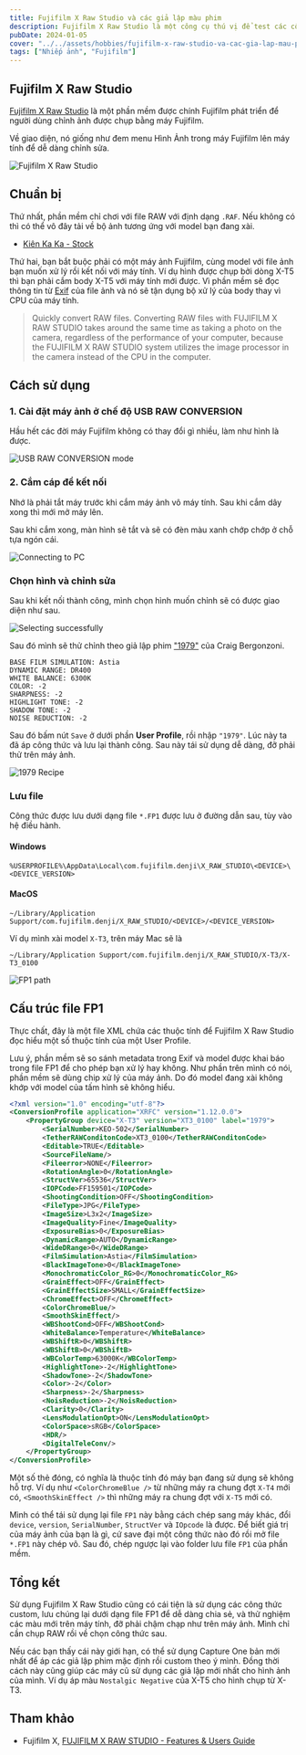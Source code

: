 ```yaml
---
title: Fujifilm X Raw Studio và các giả lập màu phim
description: Fujifilm X Raw Studio là một công cụ thú vị để test các công thức màu một cách nhanh chóng.
pubDate: 2024-01-05
cover: "../../assets/hobbies/fujifilm-x-raw-studio-va-cac-gia-lap-mau-phim/fujifilm-x-raw-studio.png"
tags: ["Nhiếp ảnh", "Fujifilm"]
---
```


## Fujifilm X Raw Studio

[Fujifilm X Raw Studio](https://fujifilm-x.com/en-us/support/download/software/x-raw-studio/) là một phần mềm được chính Fujifilm phát triển để người dùng chỉnh ảnh được chụp bằng máy Fujifilm.

Về giao diện, nó giống như đem menu Hình Ảnh trong máy Fujifilm lên máy tính để dễ dàng chỉnh sửa.

![Fujifilm X Raw Studio](../../assets/hobbies/fujifilm-x-raw-studio-va-cac-gia-lap-mau-phim/x_raw_studio_01.png)

## Chuẩn bị

Thứ nhất, phần mềm chỉ chơi với file RAW với định dạng `.RAF`. Nếu không có thì có thể vô đây tải về bộ ảnh tương ứng với model bạn đang xài.

- [Kiên Ka Ka - Stock](https://kienkaka.pro/category/stock_2)

Thứ hai, bạn bắt buộc phải có một máy ảnh Fujifilm, cùng model với file ảnh bạn muốn xử lý rồi kết nối với máy tính. Ví dụ hình được chụp bởi dòng X-T5 thì bạn phải cắm body X-T5 với máy tính mới được. Vì phần mềm sẽ đọc thông tin từ [Exif](https://exifinfo.org/) của file ảnh và nó sẽ tận dụng bộ xử lý của body thay vì CPU của máy tính.

> Quickly convert RAW files. Converting RAW files with FUJIFILM X RAW STUDIO takes around the same time as taking a photo on the camera, regardless of the performance of your computer, because the FUJIFILM X RAW STUDIO system utilizes the image processor in the camera instead of the CPU in the computer.

## Cách sử dụng

### 1. Cài đặt máy ảnh ở chế độ USB RAW CONVERSION

Hầu hết các đời máy Fujifilm không có thay đổi gì nhiều, làm như hình là được.

![USB RAW CONVERSION mode](../../assets/hobbies/fujifilm-x-raw-studio-va-cac-gia-lap-mau-phim/x_raw_studio_10.webp)

### 2. Cắm cáp để kết nối

Nhớ là phải tắt máy trước khi cắm máy ảnh vô máy tính. Sau khi cắm dây xong thì mới mở máy lên.

Sau khi cắm xong, màn hình sẽ tắt và sẽ có đèn màu xanh chớp chớp ở chỗ tựa ngón cái.

![Connecting to PC](../../assets/hobbies/fujifilm-x-raw-studio-va-cac-gia-lap-mau-phim/x_raw_studio_14.gif)

### Chọn hình và chỉnh sửa

Sau khi kết nối thành công, mình chọn hình muốn chỉnh sẽ có được giao diện như sau.

![Selecting successfully](../../assets/hobbies/fujifilm-x-raw-studio-va-cac-gia-lap-mau-phim/select-photo-success.png)

Sau đó mình sẽ thử chỉnh theo giả lập phim ["1979"](https://craigbergonzoniblog.com/2020/09/06/1979-a-vintage-look-film-simulation-for-x-t1-and-more/) của Craig Bergonzoni.

```
BASE FILM SIMULATION: Astia
DYNAMIC RANGE: DR400
WHITE BALANCE: 6300K
COLOR: -2
SHARPNESS: -2
HIGHLIGHT TONE: -2
SHADOW TONE: -2
NOISE REDUCTION: -2
```

Sau đó bấm nút `Save` ở dưới phần **User Profile**, rồi nhập `"1979"`. Lúc này ta đã áp công thức và lưu lại thành công. Sau này tái sử dụng dễ dàng, đỡ phải thử trên máy ảnh.

![1979 Recipe](../../assets/hobbies/fujifilm-x-raw-studio-va-cac-gia-lap-mau-phim/1979.png)

### Lưu file

Công thức được lưu dưới dạng file `*.FP1` được lưu ở đường dẫn sau, tùy vào hệ điều hành.

#### Windows

```
%USERPROFILE%\AppData\Local\com.fujifilm.denji\X_RAW_STUDIO\<DEVICE>\<DEVICE_VERSION>
```

#### MacOS

```
~/Library/Application Support/com.fujifilm.denji/X_RAW_STUDIO/<DEVICE>/<DEVICE_VERSION>
```

Ví dụ mình xài model `X-T3`, trên máy Mac sẽ là

```
~/Library/Application Support/com.fujifilm.denji/X_RAW_STUDIO/X-T3/X-T3_0100
```

![FP1 path](../../assets/hobbies/fujifilm-x-raw-studio-va-cac-gia-lap-mau-phim/fp1-path.png)

## Cấu trúc file FP1

Thực chất, đây là một file XML chứa các thuộc tính để Fujifilm X Raw Studio đọc hiểu một số thuộc tính của một User Profile.

Lưu ý, phần mềm sẽ so sánh metadata trong Exif và model được khai báo trong file FP1 để cho phép bạn xử lý hay không. Như phần trên mình có nói, phần mềm sẽ dùng chip xử lý của máy ảnh. Do đó model đang xài không khớp với model của tấm hình sẽ không hiểu.

```xml
<?xml version="1.0" encoding="utf-8"?>
<ConversionProfile application="XRFC" version="1.12.0.0">
    <PropertyGroup device="X-T3" version="XT3_0100" label="1979">
        <SerialNumber>KEO-502</SerialNumber>
        <TetherRAWConditonCode>XT3_0100</TetherRAWConditonCode>
        <Editable>TRUE</Editable>
        <SourceFileName/>
        <Fileerror>NONE</Fileerror>
        <RotationAngle>0</RotationAngle>
        <StructVer>65536</StructVer>
        <IOPCode>FF159501</IOPCode>
        <ShootingCondition>OFF</ShootingCondition>
        <FileType>JPG</FileType>
        <ImageSize>L3x2</ImageSize>
        <ImageQuality>Fine</ImageQuality>
        <ExposureBias>0</ExposureBias>
        <DynamicRange>AUTO</DynamicRange>
        <WideDRange>0</WideDRange>
        <FilmSimulation>Astia</FilmSimulation>
        <BlackImageTone>0</BlackImageTone>
        <MonochromaticColor_RG>0</MonochromaticColor_RG>
        <GrainEffect>OFF</GrainEffect>
        <GrainEffectSize>SMALL</GrainEffectSize>
        <ChromeEffect>OFF</ChromeEffect>
        <ColorChromeBlue/>
        <SmoothSkinEffect/>
        <WBShootCond>OFF</WBShootCond>
        <WhiteBalance>Temperature</WhiteBalance>
        <WBShiftR>0</WBShiftR>
        <WBShiftB>0</WBShiftB>
        <WBColorTemp>63000K</WBColorTemp>
        <HighlightTone>-2</HighlightTone>
        <ShadowTone>-2</ShadowTone>
        <Color>-2</Color>
        <Sharpness>-2</Sharpness>
        <NoisReduction>-2</NoisReduction>
        <Clarity>0</Clarity>
        <LensModulationOpt>ON</LensModulationOpt>
        <ColorSpace>sRGB</ColorSpace>
        <HDR/>
        <DigitalTeleConv/>
    </PropertyGroup>
</ConversionProfile>
```

Một số thẻ đóng, có nghĩa là thuộc tính đó máy bạn đang sử dụng sẽ không hỗ trợ. Ví dụ như `<ColorChromeBlue />` từ những máy ra chung đợt `X-T4` mới có, `<SmoothSkinEffect />` thì những máy ra chung đợt với `X-T5` mới có.

Mình có thể tái sử dụng lại file `FP1` này bằng cách chép sang máy khác, đổi `device`, `version`, `SerialNumber`, `StructVer` và `IOpcode` là được. Để biết giá trị của máy ảnh của bạn là gì, cứ save đại một công thức nào đó rồi mở file `*.FP1` này chép vô. Sau đó, chép ngược lại vào folder lưu file `FP1` của phần mềm.

## Tổng kết

Sử dụng Fujifilm X Raw Studio cũng có cái tiện là sử dụng các công thức custom, lưu chúng lại dưới dạng file FP1 để dễ dàng chia sẻ, và thử nghiệm các màu mới trên máy tính, đỡ phải chậm chạp như trên máy ảnh. Mình chỉ cần chụp RAW rồi về chọn công thức sau.

Nếu các bạn thấy cái này giới hạn, có thể sử dụng Capture One bản mới nhất để áp các giả lập phim mặc định rồi custom theo ý mình. Đồng thời cách này cũng giúp các máy cũ sử dụng các giả lập mới nhất cho hình ảnh của mình. Ví dụ áp màu `Nostalgic Negative` của X-T5 cho hình chụp từ X-T3.

## Tham khảo

- Fujifilm X, [FUJIFILM X RAW STUDIO - Features & Users Guide](https://fujifilm-x.com/en-us/stories/fujifilm-x-raw-studio-features-users-guide)
